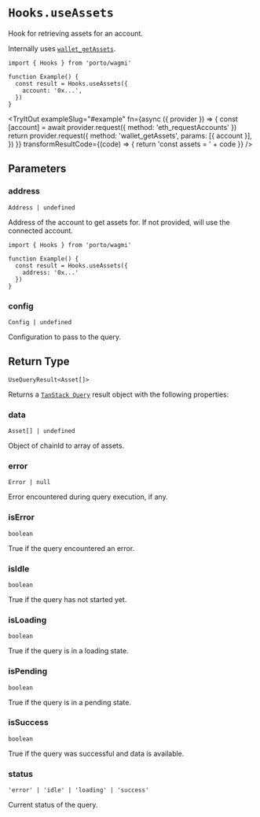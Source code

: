 
# `Hooks.useAssets`

Hook for retrieving assets for an account.

Internally uses [`wallet_getAssets`](/sdk/rpc/wallet_getAssets).

```tsx twoslash
import { Hooks } from 'porto/wagmi'

function Example() {
  const result = Hooks.useAssets({
    account: '0x...',
  })
}
```

<TryItOut
  exampleSlug="#example"
  fn={async ({ provider }) => {
    const [account] = await provider.request({ method: 'eth_requestAccounts' })
    return provider.request({
      method: 'wallet_getAssets',
      params: [{ account }],
    })
  }}
  transformResultCode={(code) => {
    return 'const assets = ' + code
  }}
/>

## Parameters

### address

`Address | undefined`

Address of the account to get assets for. If not provided, will use the connected account.

```tsx
import { Hooks } from 'porto/wagmi'

function Example() {
  const result = Hooks.useAssets({
    address: '0x...'
  })
}
```

### config

`Config | undefined`

Configuration to pass to the query.

## Return Type

```tsx
UseQueryResult<Asset[]>
```

Returns a [`TanStack Query`](https://tanstack.com/query/latest) result object with the following properties:

### data

`Asset[] | undefined`

Object of chainId to array of assets.

### error

`Error | null`

Error encountered during query execution, if any.

### isError

`boolean`

True if the query encountered an error.

### isIdle

`boolean`

True if the query has not started yet.

### isLoading

`boolean`

True if the query is in a loading state.

### isPending

`boolean`

True if the query is in a pending state.

### isSuccess

`boolean`

True if the query was successful and data is available.

### status

`'error' | 'idle' | 'loading' | 'success'`

Current status of the query.
